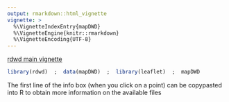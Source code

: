 ```yaml
---
output: rmarkdown::html_vignette
vignette: >
  %\VignetteIndexEntry{mapDWD}
  %\VignetteEngine{knitr::rmarkdown}
  %\VignetteEncoding{UTF-8}
---
```


[rdwd main vignette](rdwd.html)

```r
library(rdwd)  ;  data(mapDWD)  ;  library(leaflet)  ;  mapDWD
```

The first line of the info box (when you click on a point)
can be copypasted into R to obtain more information on the available files
